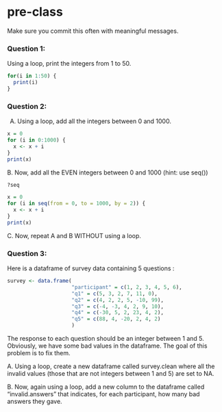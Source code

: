# pre-class


Make sure you commit this often with meaningful messages. 




### Question 1:

Using a loop, print the integers from 1 to 50.

```r
for(i in 1:50) {
  print(i)
}

```

### Question 2:

A.  Using a loop, add all the integers between 0 and 1000.

```r
x = 0
for (i in 0:1000) {
  x <- x + i
}
print(x)
```

B. Now, add all the EVEN integers between 0 and 1000 (hint: use seq())

```r

?seq

x = 0
for (i in seq(from = 0, to = 1000, by = 2)) {
  x <- x + i
}
print(x)
```

C. Now, repeat A and B WITHOUT using a loop.

### Question 3:

Here is a dataframe of survey data containing 5 questions :

```r
survey <- data.frame(
                     "participant" = c(1, 2, 3, 4, 5, 6),
                     "q1" = c(5, 3, 2, 7, 11, 0),
                     "q2" = c(4, 2, 2, 5, -10, 99),
                     "q3" = c(-4, -3, 4, 2, 9, 10),
                     "q4" = c(-30, 5, 2, 23, 4, 2),
                     "q5" = c(88, 4, -20, 2, 4, 2)
                     )
```
The response to each question should be an integer between 1 and 5. Obviously, we have some bad values in the dataframe. The goal of this problem is to fix them.

A. Using a loop, create a new dataframe called survey.clean where all the invalid values (those that are not integers between 1 and 5) are set to NA.

B. Now, again using a loop, add a new column to the dataframe called “invalid.answers” that indicates, for each participant, how many bad answers they gave.
